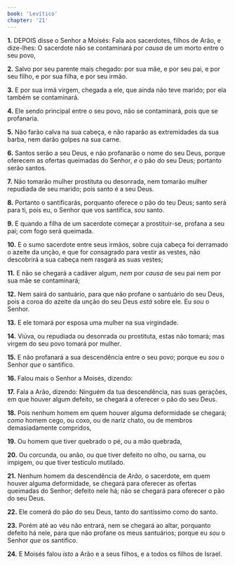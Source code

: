 ```yaml
---
book: 'Levítico'
chapter: '21'
---
```


**1.** DEPOIS disse o Senhor a Moisés: Fala aos sacerdotes, filhos de Arão, e dize-lhes: O sacerdote não se contaminará por *causa* de um morto entre o seu povo,

**2.** Salvo por seu parente mais chegado: por sua mãe, e por seu pai, e por seu filho, e por sua filha, e por seu irmão.

**3.** E por sua irmã virgem, chegada a ele, que ainda não teve marido; por ela também se contaminará.

**4.** Ele sendo principal entre o seu povo, não se contaminará, pois que se profanaria.

**5.** Não farão calva na sua cabeça, e não raparão as extremidades da sua barba, nem darão golpes na sua carne.

**6.** Santos serão a seu Deus, e não profanarão o nome do seu Deus, porque oferecem as ofertas queimadas do Senhor, *e* o pão do seu Deus; portanto serão santos.

**7.** Não tomarão mulher prostituta ou desonrada, nem tomarão mulher repudiada de seu marido; pois santo é a seu Deus.

**8.** Portanto o santificarás, porquanto oferece o pão do teu Deus; santo será para ti, pois eu, o Senhor que vos santifica, *sou* santo.

**9.** E quando a filha de um sacerdote começar a prostituir-se, profana a seu pai; com fogo será queimada.

**10.** E o sumo sacerdote entre seus irmãos, sobre cuja cabeça foi derramado o azeite da unção, e que for consagrado para vestir as vestes, não descobrirá a sua cabeça nem rasgará as suas vestes;

**11.** E não se chegará a cadáver algum, *nem* por *causa* de seu pai nem por sua mãe se contaminará;

**12.** Nem sairá do santuário, para que não profane o santuário do seu Deus, pois a coroa do azeite da unção do seu Deus *está* sobre ele. Eu *sou* o Senhor.

**13.** E ele tomará por esposa uma mulher na sua virgindade.

**14.** Viúva, ou repudiada ou desonrada *ou* prostituta, estas não tomará; mas virgem do seu povo tomará por mulher.

**15.** E não profanará a sua descendência entre o seu povo; porque eu *sou* o Senhor *que* o santifico.

**16.** Falou mais o Senhor a Moisés, dizendo:

**17.** Fala a Arão, dizendo: Ninguém da tua descendência, nas suas gerações, em que houver algum defeito, se chegará a oferecer o pão do seu Deus.

**18.** Pois nenhum homem em quem houver alguma deformidade se chegará; *como* homem cego, ou coxo, ou de nariz chato, ou de membros demasiadamente compridos,

**19.** Ou homem que tiver quebrado o pé, ou a mão quebrada,

**20.** Ou corcunda, ou anão, ou que tiver defeito no olho, ou sarna, ou impigem, ou que tiver testículo mutilado.

**21.** Nenhum homem da descendência de *Arão,* o sacerdote, em quem houver alguma deformidade, se chegará para oferecer as ofertas queimadas do Senhor; defeito nele há; não se chegará para oferecer o pão do seu Deus.

**22.** Ele comerá do pão do seu Deus, tanto do santíssimo como do santo.

**23.** Porém até ao véu não entrará, nem se chegará ao altar, porquanto defeito há nele, para que não profane os meus santuários; porque eu *sou* o Senhor *que* os santifico.

**24.** E Moisés falou *isto* a Arão e a seus filhos, e a todos os filhos de Israel.